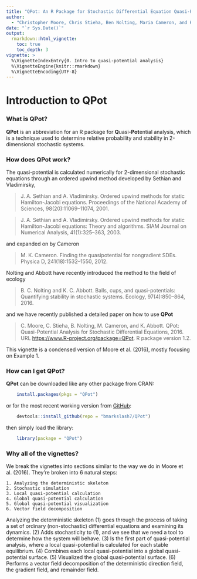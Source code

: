 ```yaml
---
title: "QPot: An R Package for Stochastic Differential Equation Quasi-Potential Analysis"
author:
  - "Christopher Moore, Chris Stieha, Ben Nolting, Maria Cameron, and Karen Abbott"
date: "`r Sys.Date()`"
output: 
  rmarkdown::html_vignette:
    toc: true
    toc_depth: 3
vignette: >
  %\VignetteIndexEntry{0. Intro to quasi-potential analysis}
  %\VignetteEngine{knitr::rmarkdown}
  %\VignetteEncoding{UTF-8}
---
```


Introduction to QPot
========================================================

### What is QPot?
**QPot** is an abbreviation for an R package for **Q**uasi-**Pot**ential analysis, which is a technique used to determine relative probability and stability in 2-dimensional stochastic systems.

### How does QPot work?
The quasi-potential is calculated numerically for 2-dimensional stochastic equations through an ordered upwind method developed by Sethian and Vladimirsky,

> J. A. Sethian and A. Vladimirsky. Ordered upwind methods for static Hamilton-Jacobi equations. Proceedings of the National Academy of Sciences, 98(20):11069–11074, 2001.

> J. A. Sethian and A. Vladimirsky. Ordered upwind methods for static Hamilton-Jacobi equations: Theory and algorithms. SIAM Journal on Numerical Analysis, 41(1):325–363, 2003.

and expanded on by Cameron

> M. K. Cameron. Finding the quasipotential for nongradient SDEs. Physica D, 241(18):1532–1550, 2012.

Nolting and Abbott have recently introduced the method to the field of ecology

> B. C. Nolting and K. C. Abbott. Balls, cups, and quasi-potentials: Quantifying stability in stochastic systems. Ecology, 97(4):850–864, 2016.

and we have recently published a detailed paper on how to use **QPot**

> C. Moore, C. Stieha, B. Nolting, M. Cameron, and K. Abbott. QPot: Quasi-Potential Analysis for Stochastic Differential Equations, 2016. URL [https://www.R-project.org/package=QPot](https:// github.com/bmarkslash7/QPot). R package version 1.2.

This vignette is a condensed version of Moore et al. (2016), mostly focusing on Example 1.

### How can I get QPot?
**QPot** can be downloaded like any other package from CRAN:

```R
	install.packages(pkgs = "QPot")
```
or for the most recent working version from [GitHub](https://github.com/bmarkslash7/QPot):
```R
	devtools::install_github(repo = "bmarkslash7/QPot")
```
then simply load the library:
```R
	library(package = "QPot")
```

### Why all of the vignettes?
We break the vignettes into sections similar to the way we do in Moore et al. (2016).  They're broken into 6 natural steps:

	1. Analyzing the deterministic skeleton
	2. Stochastic simulation
	3. Local quasi-potential calculation
	4. Global quasi-potential calculation
	5. Global quasi-potential visualization
	6. Vector field decomposition

Analyzing the deterministic skeleton (1) goes through the process of taking a set of ordinary (non-stochastic) differential equations and examining its dynamics. (2) Adds stochasticity to (1), and we see that we need a tool to determine how the system will behave.  (3) Is the first part of quasi-potential analysis, where a local quasi-potential is calculated for each stable equilibrium.  (4) Combines each local quasi-potential  into a global quasi-potential surface.  (5) Visualized the global quasi-potential surface.  (6) Performs a vector field decomposition of the deterministic direction field, the gradient field, and remainder field.
